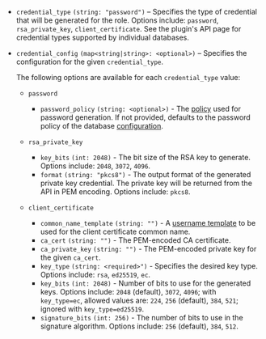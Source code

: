 - `credential_type` `(string: "password")` – Specifies the type of credential that
  will be generated for the role. Options include: `password`, `rsa_private_key`, `client_certificate`.
  See the plugin's API page for credential types supported by individual databases.

- `credential_config` `(map<string|string>: <optional>)` – Specifies the configuration
  for the given `credential_type`.

  The following options are available for each `credential_type` value:

  - `password`
    - `password_policy` `(string: <optional>)` - The [policy](/vault/docs/concepts/password-policies)
      used for password generation. If not provided, defaults to the password policy of the
      database [configuration](/vault/api-docs/secret/databases#password_policy).

  - `rsa_private_key`
    - `key_bits` `(int: 2048)` - The bit size of the RSA key to generate. Options include:
      `2048`, `3072`, `4096`.
    - `format` `(string: "pkcs8")` - The output format of the generated private key
      credential. The private key will be returned from the API in PEM encoding. Options
      include: `pkcs8`.

  - `client_certificate`
    - `common_name_template` `(string: "")` - A [username template](/vault/docs/concepts/username-templating)
       to be used for the client certificate common name.
    - `ca_cert` `(string: "")` - The PEM-encoded CA certificate.
    - `ca_private_key` `(string: "")` - The PEM-encoded private key for the given `ca_cert`.
    - `key_type` `(string: <required>")` - Specifies the desired key type. Options include:
      `rsa`, `ed25519`, `ec`.
    - `key_bits` `(int: 2048)` - Number of bits to use for the generated keys. Options include:
      `2048` (default), `3072`, `4096`; with `key_type=ec`, allowed values are: `224`, `256` (default),
      `384`, `521`; ignored with `key_type=ed25519`.
    - `signature_bits` `(int: 256)` - The number of bits to use in the signature algorithm. Options include:
      `256` (default), `384`, `512`.
